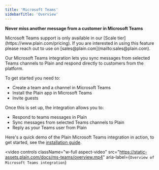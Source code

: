 ```yaml
---
title: 'Microsoft Teams'
sidebarTitle: 'Overview'
---
```


**Never miss another message from a customer in Microsoft Teams**

<Warning>
  Microsoft Teams support is only available in our [Scale tier](https://www.plain.com/pricing). If
  you are interested in using this feature please reach out to use on
  [sales@plain.com](mailto:sales@plain.com).
</Warning>

Our Microsoft Teams integration lets you sync messages from selected Teams channels to Plain and respond directly to customers from the platform.

To get started you need to:
- Create a team and a channel in Microsoft Teams
- Install the Plain app in Microsoft Teams
- Invite guests

Once this is set up, the integration allows you to:
- Respond to teams messages in Plain
- Sync messages from selected Teams channels to Plain
- Reply as your Teams user from Plain


Here's a quick demo of the Plain Microsoft Teams integration in action, to get started, see the [installation guide](./microsoft-teams/installation).

<video
  controls
  className="w-full aspect-video"
  src="https://static-assets.plain.com/docs/ms-teams/overview.mp4"
  aria-label={`Overview of Microsoft Teams integration`}
></video>
